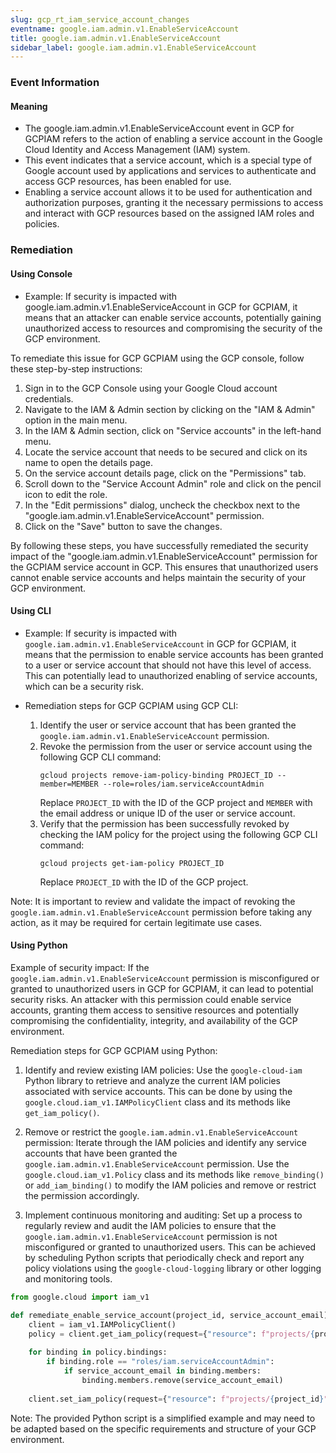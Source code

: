 ```yaml
--- 
slug: gcp_rt_iam_service_account_changes
eventname: google.iam.admin.v1.EnableServiceAccount
title: google.iam.admin.v1.EnableServiceAccount
sidebar_label: google.iam.admin.v1.EnableServiceAccount
---
```

                       
### Event Information

#### Meaning

- The google.iam.admin.v1.EnableServiceAccount event in GCP for GCPIAM refers to the action of enabling a service account in the Google Cloud Identity and Access Management (IAM) system.
- This event indicates that a service account, which is a special type of Google account used by applications and services to authenticate and access GCP resources, has been enabled for use.
- Enabling a service account allows it to be used for authentication and authorization purposes, granting it the necessary permissions to access and interact with GCP resources based on the assigned IAM roles and policies.

### Remediation

#### Using Console

- Example: If security is impacted with google.iam.admin.v1.EnableServiceAccount in GCP for GCPIAM, it means that an attacker can enable service accounts, potentially gaining unauthorized access to resources and compromising the security of the GCP environment.

To remediate this issue for GCP GCPIAM using the GCP console, follow these step-by-step instructions:

1. Sign in to the GCP Console using your Google Cloud account credentials.
2. Navigate to the IAM & Admin section by clicking on the "IAM & Admin" option in the main menu.
3. In the IAM & Admin section, click on "Service accounts" in the left-hand menu.
4. Locate the service account that needs to be secured and click on its name to open the details page.
5. On the service account details page, click on the "Permissions" tab.
6. Scroll down to the "Service Account Admin" role and click on the pencil icon to edit the role.
7. In the "Edit permissions" dialog, uncheck the checkbox next to the "google.iam.admin.v1.EnableServiceAccount" permission.
8. Click on the "Save" button to save the changes.

By following these steps, you have successfully remediated the security impact of the "google.iam.admin.v1.EnableServiceAccount" permission for the GCPIAM service account in GCP. This ensures that unauthorized users cannot enable service accounts and helps maintain the security of your GCP environment.

#### Using CLI

- Example: If security is impacted with `google.iam.admin.v1.EnableServiceAccount` in GCP for GCPIAM, it means that the permission to enable service accounts has been granted to a user or service account that should not have this level of access. This can potentially lead to unauthorized enabling of service accounts, which can be a security risk.

- Remediation steps for GCP GCPIAM using GCP CLI:
  1. Identify the user or service account that has been granted the `google.iam.admin.v1.EnableServiceAccount` permission.
  2. Revoke the permission from the user or service account using the following GCP CLI command:
     ```
     gcloud projects remove-iam-policy-binding PROJECT_ID --member=MEMBER --role=roles/iam.serviceAccountAdmin
     ```
     Replace `PROJECT_ID` with the ID of the GCP project and `MEMBER` with the email address or unique ID of the user or service account.
  3. Verify that the permission has been successfully revoked by checking the IAM policy for the project using the following GCP CLI command:
     ```
     gcloud projects get-iam-policy PROJECT_ID
     ```
     Replace `PROJECT_ID` with the ID of the GCP project.

Note: It is important to review and validate the impact of revoking the `google.iam.admin.v1.EnableServiceAccount` permission before taking any action, as it may be required for certain legitimate use cases.

#### Using Python

Example of security impact: If the `google.iam.admin.v1.EnableServiceAccount` permission is misconfigured or granted to unauthorized users in GCP for GCPIAM, it can lead to potential security risks. An attacker with this permission could enable service accounts, granting them access to sensitive resources and potentially compromising the confidentiality, integrity, and availability of the GCP environment.

Remediation steps for GCP GCPIAM using Python:

1. Identify and review existing IAM policies: Use the `google-cloud-iam` Python library to retrieve and analyze the current IAM policies associated with service accounts. This can be done by using the `google.cloud.iam_v1.IAMPolicyClient` class and its methods like `get_iam_policy()`.

2. Remove or restrict the `google.iam.admin.v1.EnableServiceAccount` permission: Iterate through the IAM policies and identify any service accounts that have been granted the `google.iam.admin.v1.EnableServiceAccount` permission. Use the `google.cloud.iam_v1.Policy` class and its methods like `remove_binding()` or `add_iam_binding()` to modify the IAM policies and remove or restrict the permission accordingly.

3. Implement continuous monitoring and auditing: Set up a process to regularly review and audit the IAM policies to ensure that the `google.iam.admin.v1.EnableServiceAccount` permission is not misconfigured or granted to unauthorized users. This can be achieved by scheduling Python scripts that periodically check and report any policy violations using the `google-cloud-logging` library or other logging and monitoring tools.

```python
from google.cloud import iam_v1

def remediate_enable_service_account(project_id, service_account_email):
    client = iam_v1.IAMPolicyClient()
    policy = client.get_iam_policy(request={"resource": f"projects/{project_id}"})
    
    for binding in policy.bindings:
        if binding.role == "roles/iam.serviceAccountAdmin":
            if service_account_email in binding.members:
                binding.members.remove(service_account_email)
    
    client.set_iam_policy(request={"resource": f"projects/{project_id}", "policy": policy})
```

Note: The provided Python script is a simplified example and may need to be adapted based on the specific requirements and structure of your GCP environment.


 